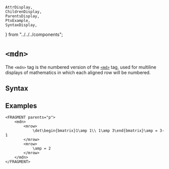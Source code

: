     AttrDisplay,
    ChildrenDisplay,
    ParentsDisplay,
    PtxExample,
    SyntaxDisplay,
} from "../../../components";

# `<mdn>`

The `<mdn>` tag is the numbered version of the [`<md>`](./md) tag, used for multiline displays of mathematics
in which each aligned row will be numbered.

## Syntax

<SyntaxDisplay name="mdn" />

## Examples

```ptx-example
<FRAGMENT parents="p">
    <mdn>
        <mrow>
            \det\begin{bmatrix}1\amp 1\\ 1\amp 3\end{bmatrix}\amp = 3-1
        </mrow>
        <mrow>
            \amp = 2
        </mrow>
    </mdn>
</FRAGMENT>
```